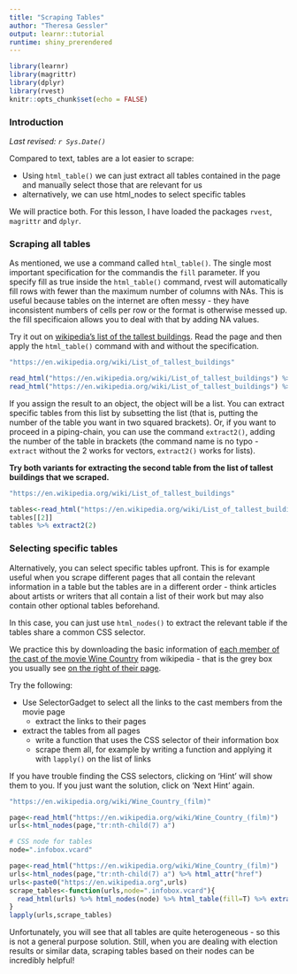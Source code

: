 ```yaml
---
title: "Scraping Tables"
author: "Theresa Gessler"
output: learnr::tutorial
runtime: shiny_prerendered
---
```



```r
library(learnr)
library(magrittr)
library(dplyr)
library(rvest)
knitr::opts_chunk$set(echo = FALSE)
```

### Introduction

*Last revised: `r Sys.Date()`*

Compared to text, tables are a lot easier to scrape: 

- Using `html_table()` we can just extract all tables contained in the page and manually select those that are relevant for us
- alternatively, we can use html_nodes to select specific tables

We will practice both. For this lesson, I have loaded the packages `rvest`, `magrittr` and `dplyr`.

### Scraping all tables

As mentioned, we use a command called `html_table()`.
The single most important specification for the commandis the `fill` parameter. If you specify fill as true inside the `html_table()` command, rvest will automatically fill rows with fewer than the maximum number of columns with NAs. This is useful because tables on the internet are often messy - they have inconsistent numbers of cells per row or the format is otherwise messed up. the fill specificaion allows you to deal with that by adding NA values.

Try it out on [wikipedia's list of the tallest buildings](https://en.wikipedia.org/wiki/List_of_tallest_buildings){target="_blank"}. Read the page and then apply the `html_table()` command with and without the specification.

```r
"https://en.wikipedia.org/wiki/List_of_tallest_buildings"
```

```r
read_html("https://en.wikipedia.org/wiki/List_of_tallest_buildings") %>% html_table()
read_html("https://en.wikipedia.org/wiki/List_of_tallest_buildings") %>% html_table(fill=T)
```

If you assign the result to an object, the object will be a list.
You can extract specific tables from this list by subsetting the list (that is, putting the number of the table you want in two squared brackets). Or, if you want to proceed in a piping-chain, you can use the command `extract2()`, adding the number of the table in brackets (the command name is no typo - `extract` without the 2 works for vectors, `extract2()` works for lists).

**Try both variants for extracting the second table from the list of tallest buildings that we scraped.**

```r
"https://en.wikipedia.org/wiki/List_of_tallest_buildings"
```

```r
tables<-read_html("https://en.wikipedia.org/wiki/List_of_tallest_buildings") %>% html_table(fill=T)
tables[[2]]
tables %>% extract2(2)
```

### Selecting specific tables

Alternatively, you can select specific tables upfront. This is for example useful when you scrape different pages that all contain the relevant information in a table but the tables are in a different order - think articles about artists or writers that all contain a list of their work but may also contain other optional tables beforehand.

In this case, you can just use `html_nodes()` to extract the relevant table if the tables share a common CSS selector. 

We practice this by downloading the basic information of [each member of the cast of the movie Wine Country](https://en.wikipedia.org/wiki/Wine_Country_(film)){target="_blank"} from wikipedia - that is the grey box you usually see [on the right of their page](https://en.wikipedia.org/wiki/Amy_Poehler){target="_blank"}.

Try the following:

- Use SelectorGadget to select all the links to the cast members from the movie page
    - extract the links to their pages
- extract the tables from all pages
    - write a function that uses the CSS selector of their information box
    - scrape them all, for example by writing a function and applying it with `lapply()` on the list of links

If you have trouble finding the CSS selectors, clicking on 'Hint' will show them to you. If you just want the solution, click on 'Next Hint' again.

```r
"https://en.wikipedia.org/wiki/Wine_Country_(film)"

```
```r
page<-read_html("https://en.wikipedia.org/wiki/Wine_Country_(film)") 
urls<-html_nodes(page,"tr:nth-child(7) a")

# CSS node for tables
node=".infobox.vcard"
```

```r
page<-read_html("https://en.wikipedia.org/wiki/Wine_Country_(film)") 
urls<-html_nodes(page,"tr:nth-child(7) a") %>% html_attr("href")
urls<-paste0("https://en.wikipedia.org",urls)
scrape_tables<-function(urls,node=".infobox.vcard"){
  read_html(urls) %>% html_nodes(node) %>% html_table(fill=T) %>% extract2(1)
}
lapply(urls,scrape_tables)
```

Unfortunately, you will see that all tables are quite heterogeneous - so this is not a general purpose solution. Still, when you are  dealing with election results or similar data, scraping tables based on their nodes can be incredibly helpful!
